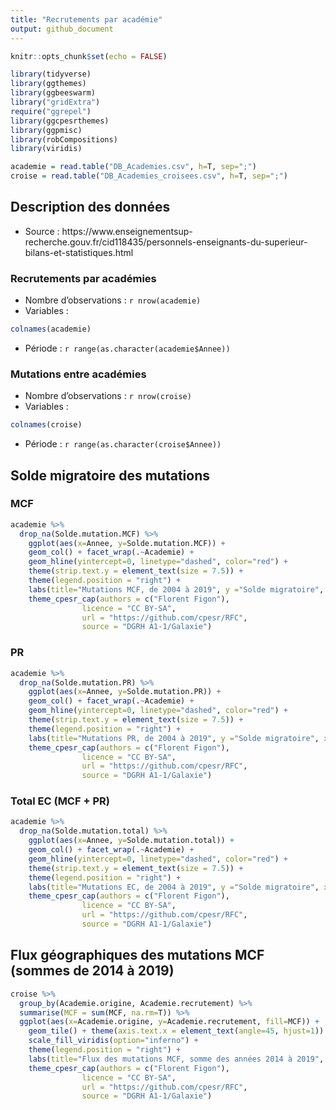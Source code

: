```yaml
---
title: "Recrutements par académie"
output: github_document
---
```


```r
knitr::opts_chunk$set(echo = FALSE)

library(tidyverse)
library(ggthemes)
library(ggbeeswarm)
library("gridExtra")
require("ggrepel")
library(ggcpesrthemes)
library(ggpmisc)
library(robCompositions)
library(viridis)

academie = read.table("DB_Academies.csv", h=T, sep=";")
croise = read.table("DB_Academies_croisees.csv", h=T, sep=";")
```

## Description des données 

- Source : https://www.enseignementsup-recherche.gouv.fr/cid118435/personnels-enseignants-du-superieur-bilans-et-statistiques.html

### Recrutements par académies
- Nombre d'observations : `r nrow(academie)`
- Variables : 
```r
colnames(academie)
```
- Période : `r range(as.character(academie$Annee))`

### Mutations entre académies
- Nombre d'observations : `r nrow(croise)`
- Variables : 
```r
colnames(croise)
```
- Période : `r range(as.character(croise$Annee))`

## Solde migratoire des mutations
### MCF
```r
academie %>%
  drop_na(Solde.mutation.MCF) %>%
    ggplot(aes(x=Annee, y=Solde.mutation.MCF)) + 
    geom_col() + facet_wrap(.~Academie) + 
    geom_hline(yintercept=0, linetype="dashed", color="red") +
    theme(strip.text.y = element_text(size = 7.5)) +
    theme(legend.position = "right") +
    labs(title="Mutations MCF, de 2004 à 2019", y ="Solde migratoire", x = "Année") +
    theme_cpesr_cap(authors = c("Florent Figon"), 
                licence = "CC BY-SA",
                url = "https://github.com/cpesr/RFC",
                source = "DGRH A1-1/Galaxie")
```

### PR
```r
academie %>%
  drop_na(Solde.mutation.PR) %>%
    ggplot(aes(x=Annee, y=Solde.mutation.PR)) + 
    geom_col() + facet_wrap(.~Academie) + 
    geom_hline(yintercept=0, linetype="dashed", color="red") +
    theme(strip.text.y = element_text(size = 7.5)) +
    theme(legend.position = "right") +
    labs(title="Mutations PR, de 2004 à 2019", y ="Solde migratoire", x = "Année") +
    theme_cpesr_cap(authors = c("Florent Figon"), 
                licence = "CC BY-SA",
                url = "https://github.com/cpesr/RFC",
                source = "DGRH A1-1/Galaxie")
```

### Total EC (MCF + PR)
```r
academie %>%
  drop_na(Solde.mutation.total) %>%
    ggplot(aes(x=Annee, y=Solde.mutation.total)) + 
    geom_col() + facet_wrap(.~Academie) + 
    geom_hline(yintercept=0, linetype="dashed", color="red") +
    theme(strip.text.y = element_text(size = 7.5)) +
    theme(legend.position = "right") +
    labs(title="Mutations EC, de 2004 à 2019", y ="Solde migratoire", x = "Année") +
    theme_cpesr_cap(authors = c("Florent Figon"), 
                licence = "CC BY-SA",
                url = "https://github.com/cpesr/RFC",
                source = "DGRH A1-1/Galaxie")
```

## Flux géographiques des mutations MCF (sommes de 2014 à 2019)
```r
croise %>% 
  group_by(Academie.origine, Academie.recrutement) %>% 
  summarise(MCF = sum(MCF, na.rm=T)) %>% 
  ggplot(aes(x=Academie.origine, y=Academie.recrutement, fill=MCF)) + 
    geom_tile() + theme(axis.text.x = element_text(angle=45, hjust=1)) + 
    scale_fill_viridis(option="inferno") +
    theme(legend.position = "right") +
    labs(title="Flux des mutations MCF, somme des années 2014 à 2019", y ="Académie d'arrivée", x = "Académie de départ") +
    theme_cpesr_cap(authors = c("Florent Figon"), 
                licence = "CC BY-SA",
                url = "https://github.com/cpesr/RFC",
                source = "DGRH A1-1/Galaxie")
```
